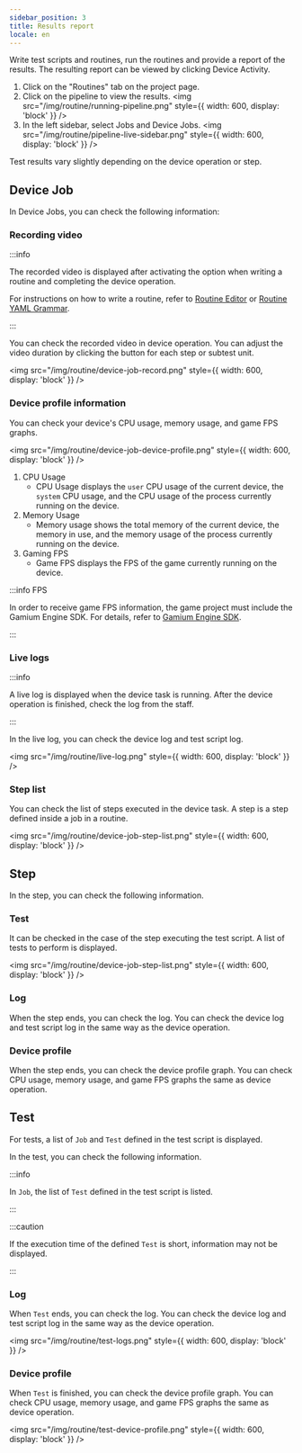 ```yaml
---
sidebar_position: 3
title: Results report
locale: en
---
```


Write test scripts and routines, run the routines and provide a report of the results. The resulting report can be viewed by clicking Device Activity.

1. Click on the "Routines" tab on the project page.
2. Click on the pipeline to view the results.
   <img
     src="/img/routine/running-pipeline.png"
     style={{ width: 600, display: 'block' }}
   />
3. In the left sidebar, select Jobs and Device Jobs.
   <img
     src="/img/routine/pipeline-live-sidebar.png"
     style={{ width: 600, display: 'block' }}
   />

Test results vary slightly depending on the device operation or step.

## Device Job

In Device Jobs, you can check the following information:

### Recording video

:::info

The recorded video is displayed after activating the option when writing a routine and completing the device operation.

For instructions on how to write a routine, refer to [Routine Editor](./routine/editor) or [Routine YAML Grammar](./routine/syntax).

:::

You can check the recorded video in device operation. You can adjust the video duration by clicking the button for each step or subtest unit.

<img
  src="/img/routine/device-job-record.png"
  style={{ width: 600, display: 'block' }}
/>

### Device profile information

You can check your device's CPU usage, memory usage, and game FPS graphs.

<img
  src="/img/routine/device-job-device-profile.png"
  style={{ width: 600, display: 'block' }}
/>

1. CPU Usage
   - CPU Usage displays the `user` CPU usage of the current device, the `system` CPU usage, and the CPU usage of the process currently running on the device.
2. Memory Usage
   - Memory usage shows the total memory of the current device, the memory in use, and the memory usage of the process currently running on the device.
3. Gaming FPS
   - Game FPS displays the FPS of the game currently running on the device.

:::info FPS

In order to receive game FPS information, the game project must include the Gamium Engine SDK. For details, refer to [Gamium Engine SDK](https://gamium.dogutech.io/docs/engine/unity/project-configuration).

:::

### Live logs

:::info

A live log is displayed when the device task is running. After the device operation is finished, check the log from the staff.

:::

In the live log, you can check the device log and test script log.

<img src="/img/routine/live-log.png" style={{ width: 600, display: 'block' }} />

### Step list

You can check the list of steps executed in the device task. A step is a step defined inside a job in a routine.

<img
  src="/img/routine/device-job-step-list.png"
  style={{ width: 600, display: 'block' }}
/>

## Step

In the step, you can check the following information.

### Test

It can be checked in the case of the step executing the test script. A list of tests to perform is displayed.

<img
  src="/img/routine/device-job-step-list.png"
  style={{ width: 600, display: 'block' }}
/>

### Log

When the step ends, you can check the log. You can check the device log and test script log in the same way as the device operation.

### Device profile

When the step ends, you can check the device profile graph. You can check CPU usage, memory usage, and game FPS graphs the same as device operation.

## Test

For tests, a list of `Job` and `Test` defined in the test script is displayed.

In the test, you can check the following information.

:::info

In `Job`, the list of `Test` defined in the test script is listed.

:::

:::caution

If the execution time of the defined `Test` is short, information may not be displayed.

:::

### Log

When `Test` ends, you can check the log. You can check the device log and test script log in the same way as the device operation.

<img
  src="/img/routine/test-logs.png"
  style={{ width: 600, display: 'block' }}
/>

### Device profile

When `Test` is finished, you can check the device profile graph. You can check CPU usage, memory usage, and game FPS graphs the same as device operation.

<img
  src="/img/routine/test-device-profile.png"
  style={{ width: 600, display: 'block' }}
/>
